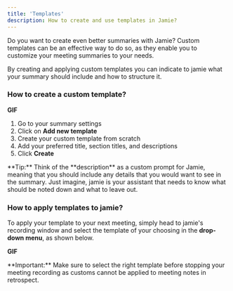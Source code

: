 ```yaml
---
title: 'Templates'
description: How to create and use templates in Jamie?
---
```

Do you want to create even better summaries with Jamie? Custom templates can be an effective way to do so, as they enable you to customize your meeting summaries to your needs.

By creating and applying custom templates you can indicate to jamie what your summary should include and how to structure it. 

### How to create a custom template?
**GIF**

1. Go to your summary settings
2. Click on **Add new template**
3. Create your custom template from scratch
4. Add your preferred title, section titles, and descriptions
5. Click **Create**

<Tip>
**Tip:** Think of the **description** as a custom prompt for Jamie, meaning that you should include any details that you would want to see in the summary. Just imagine, jamie is your assistant that needs to know what should be noted down and what to leave out.
</Tip>

### How to apply templates to jamie?
To apply your template to your next meeting, simply head to jamie's recording window and select the template of your choosing in the **drop-down menu**, as shown below.

**GIF**

<Warning>
**Important:** Make sure to select the right template before stopping your meeting recording as customs cannot be applied to meeting notes in retrospect.
</Warning>